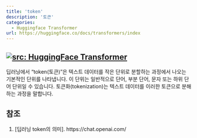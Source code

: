 ```yaml
---
title: 'token'
description: '토큰'
categories:
  - Huggingface Transformer
url: https://huggingface.co/docs/transformers/index
---
```

<a href="https://huggingface.co/docs/transformers/index"  target="_blank"><img   loading="lazy" alt="src: HuggingFace Transformer" src="https://img.shields.io/badge/문서-Huggingface_Transformer-blue" ></a>
---

딥러닝에서 "token(토큰)"은 텍스트 데이터를 작은 단위로 분할하는 과정에서 나오는 기본적인 단위를 나타냅니다. 이 단위는 일반적으로 단어, 부분 단어, 문자 또는 하위 단어 단위일 수 있습니다. 토큰화(tokenization)는 텍스트 데이터를 이러한 토큰으로 분해하는 과정을 말합니다.

## 참조
1. [딥러닝 token의 의미]. https://chat.openai.com/
